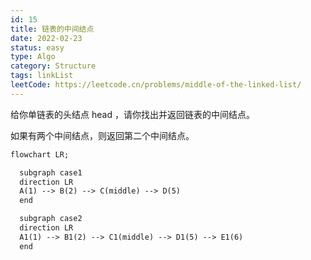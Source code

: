 ```yaml
---
id: 15
title: 链表的中间结点
date: 2022-02-23
status: easy
type: Algo
category: Structure
tags: linkList
leetCode: https://leetcode.cn/problems/middle-of-the-linked-list/
---
```


<Note>

给你单链表的头结点 head ，请你找出并返回链表的中间结点。

如果有两个中间结点，则返回第二个中间结点。

```md
flowchart LR;

  subgraph case1
  direction LR
  A(1) --> B(2) --> C(middle) --> D(5)
  end

  subgraph case2
  direction LR
  A1(1) --> B1(2) --> C1(middle) --> D1(5) --> E1(6)
  end
```

</Note>



